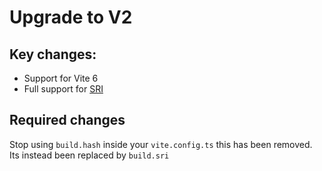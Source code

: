 # Upgrade to V2

## Key changes:

- Support for Vite 6
- Full support for [SRI](https://developer.mozilla.org/en-US/docs/Web/Security/Subresource_Integrity)


## Required changes

Stop using `build.hash` inside your `vite.config.ts` this has been removed.
Its instead been replaced by `build.sri`